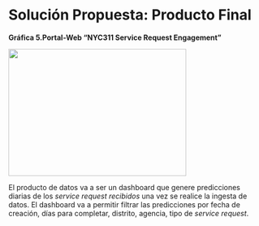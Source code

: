 # Solución Propuesta: Producto Final {#solucion}



**Gráfica 5.Portal-Web "NYC311 Service Request Engagement"**

<div align="center">

<image width="350" height="250" src="https://github.com/dapivei/data-product-architecture-final-project/blob/master/images/web_service_proposal.png">

</div>

El producto de datos va a ser un dashboard que genere predicciones diarias de los *service request recibidos* una vez se realice la ingesta de datos. El dashboard va a permitir filtrar las predicciones por fecha de creación, días para completar, distrito, agencia, tipo de *service request*.
